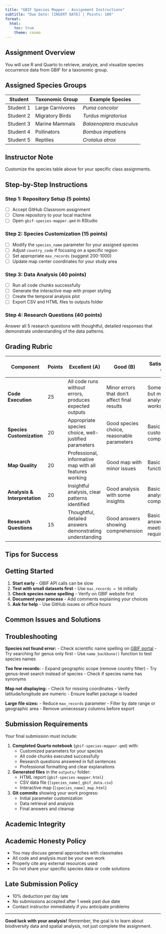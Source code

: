 ```yaml
---
title: "GBIF Species Mapper - Assignment Instructions"
subtitle: "Due Date: [INSERT DATE] | Points: 100"
format:
  html:
    toc: true
    theme: cosmo
---
```


## Assignment Overview

You will use R and Quarto to retrieve, analyze, and visualize species occurrence data from GBIF for a taxonomic group.

## Assigned Species Groups

| Student | Taxonomic Group | Example Species |
|---------|----------------|-----------------|
| Student 1 | Large Carnivores | *Puma concolor* |
| Student 2 | Migratory Birds | *Turdus migratorius* |
| Student 3 | Marine Mammals | *Balaenoptera musculus* |
| Student 4 | Pollinators | *Bombus impatiens* |
| Student 5 | Reptiles | *Crotalus atrox* |

::: {.callout-note}
## Instructor Note
Customize the species table above for your specific class assignments.
:::

## Step-by-Step Instructions

### Step 1: Repository Setup (5 points)

- [ ] Accept GitHub Classroom assignment
- [ ] Clone repository to your local machine
- [ ] Open `gbif-species-mapper.qmd` in RStudio

### Step 2: Species Customization (15 points)

- [ ] Modify the `species_name` parameter for your assigned species
- [ ] Adjust `country_code` if focusing on a specific region
- [ ] Set appropriate `max_records` (suggest 200-1000)
- [ ] Update map center coordinates for your study area

### Step 3: Data Analysis (40 points)

- [ ] Run all code chunks successfully
- [ ] Generate the interactive map with proper styling
- [ ] Create the temporal analysis plot
- [ ] Export CSV and HTML files to outputs folder

### Step 4: Research Questions (40 points)

Answer all 5 research questions with thoughtful, detailed responses that demonstrate understanding of the data patterns.

## Grading Rubric

| Component | Points | Excellent (A) | Good (B) | Satisfactory (C) | Needs Improvement (D/F) |
|-----------|--------|---------------|----------|------------------|-------------------------|
| **Code Execution** | 25 | All code runs without errors, produces expected outputs | Minor errors that don't affect final results | Some errors but main analysis works | Major errors prevent analysis |
| **Species Customization** | 20 | Appropriate species choice, well-justified parameters | Good species choice, reasonable parameters | Basic customization completed | Minimal or inappropriate customization |
| **Map Quality** | 20 | Professional, informative map with all features working | Good map with minor issues | Basic map functionality | Map missing key features or broken |
| **Analysis & Interpretation** | 20 | Insightful analysis, clear patterns identified | Good analysis with some insights | Basic analysis completed | Superficial or incorrect analysis |
| **Research Questions** | 15 | Thoughtful, detailed answers demonstrating understanding | Good answers showing comprehension | Basic answers meeting requirements | Incomplete or incorrect answers |

## Tips for Success

::: {.callout-tip}
## Getting Started
1. **Start early** - GBIF API calls can be slow
2. **Test with small datasets first** - Use `max_records = 50` initially
3. **Check species name spelling** - Verify on GBIF website first
4. **Document your process** - Add comments explaining your choices
5. **Ask for help** - Use GitHub issues or office hours
:::

## Common Issues and Solutions

::: {.callout-warning}
## Troubleshooting

**Species not found error:**
- Check scientific name spelling on [GBIF portal](https://www.gbif.org/)
- Try searching for genus only first
- Use `name_backbone()` function to test species names

**Too few records:**
- Expand geographic scope (remove country filter)
- Try genus-level search instead of species
- Check if species name has synonyms

**Map not displaying:**
- Check for missing coordinates
- Verify latitude/longitude are numeric
- Ensure leaflet package is loaded

**Large file sizes:**
- Reduce `max_records` parameter
- Filter by date range or geographic area
- Remove unnecessary columns before export
:::

## Submission Requirements

Your final submission must include:

1. **Completed Quarto notebook** (`gbif-species-mapper.qmd`) with:
   - Customized parameters for your species
   - All code chunks executed successfully
   - Research questions answered in full sentences
   - Professional formatting and clear explanations

2. **Generated files** in the `outputs/` folder:
   - HTML report (`gbif-species-mapper.html`)
   - CSV data file (`[species_name]_gbif_data.csv`)
   - Interactive map (`[species_name]_map.html`)

3. **Git commits** showing your work progress:
   - Initial parameter customization
   - Data retrieval and analysis
   - Final answers and cleanup

## Academic Integrity

::: {.callout-important}
## Academic Honesty Policy
- You may discuss general approaches with classmates
- All code and analysis must be your own work
- Properly cite any external resources used
- Do not share your specific species data or code solutions
:::

## Late Submission Policy

- 10% deduction per day late
- No submissions accepted after 1 week past due date
- Contact instructor immediately if you anticipate problems

---

**Good luck with your analysis!** Remember, the goal is to learn about biodiversity data and spatial analysis, not just complete the assignment.
